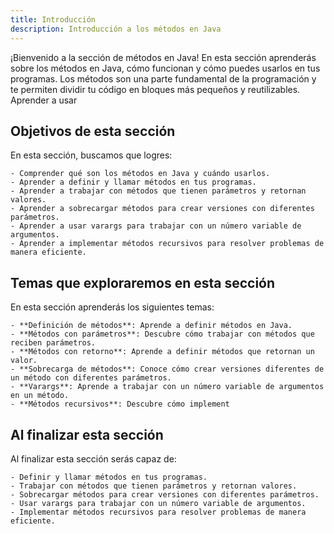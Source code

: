 ```yaml
---
title: Introducción
description: Introducción a los métodos en Java
---
```


¡Bienvenido a la sección de métodos en Java! En esta sección aprenderás sobre los métodos en Java, cómo funcionan y cómo puedes usarlos en tus programas. Los métodos son una parte fundamental de la programación y te permiten dividir tu código en bloques más pequeños y reutilizables. Aprender a usar

## Objetivos de esta sección

En esta sección, buscamos que logres:

    - Comprender qué son los métodos en Java y cuándo usarlos.
    - Aprender a definir y llamar métodos en tus programas.
    - Aprender a trabajar con métodos que tienen parámetros y retornan valores.
    - Aprender a sobrecargar métodos para crear versiones con diferentes parámetros.
    - Aprender a usar varargs para trabajar con un número variable de argumentos.
    - Aprender a implementar métodos recursivos para resolver problemas de manera eficiente.
    
## Temas que exploraremos en esta sección

En esta sección aprenderás los siguientes temas: 

    - **Definición de métodos**: Aprende a definir métodos en Java.
    - **Métodos con parámetros**: Descubre cómo trabajar con métodos que reciben parámetros.
    - **Métodos con retorno**: Aprende a definir métodos que retornan un valor.
    - **Sobrecarga de métodos**: Conoce cómo crear versiones diferentes de un método con diferentes parámetros.
    - **Varargs**: Aprende a trabajar con un número variable de argumentos en un método.
    - **Métodos recursivos**: Descubre cómo implement

## Al finalizar esta sección

Al finalizar esta sección serás capaz de:

    - Definir y llamar métodos en tus programas.
    - Trabajar con métodos que tienen parámetros y retornan valores.
    - Sobrecargar métodos para crear versiones con diferentes parámetros.
    - Usar varargs para trabajar con un número variable de argumentos.
    - Implementar métodos recursivos para resolver problemas de manera eficiente.

